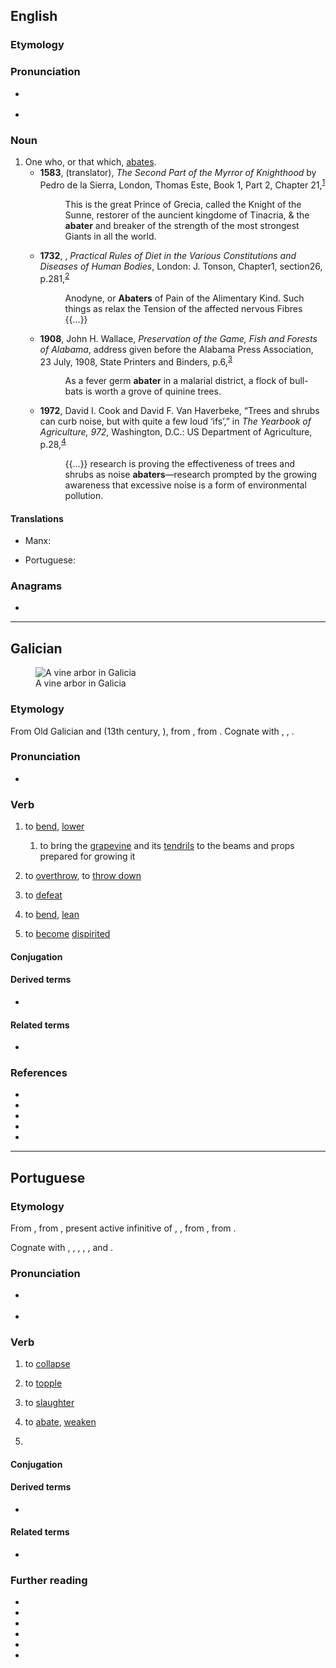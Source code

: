 {{also|abàter}}
==English==

===Etymology===
{{suffix|en|abate|er|id2=agent noun}}

===Pronunciation===
* {{a|GenAm}} {{IPA|en|/əˈbeɪ.tɚ/}}
* {{rhymes|en|eɪtə(ɹ)}}

===Noun===
{{en-noun}}

# One who, or that which, [[abate]]s. {{defdate|From 16<sup>th</sup> century.}}
#* '''1583''', {{w|Robert Parry (poet)|Robert Parry}} (translator), ''The Second Part of the Myrror of Knighthood'' by Pedro de la Sierra, London, Thomas Este, Book 1, Part 2, Chapter 21,<sup>[http://name.umdl.umich.edu/A08548.0001.001]</sup>
#*: This is the great Prince of Grecia, called the Knight of the Sunne, restorer of the auncient kingdome of Tinacria, & the '''abater''' and breaker of the strength of the most strongest Giants in all the world.
#* '''1732''', {{w|John Arbuthnot}}, ''Practical Rules of Diet in the Various Constitutions and Diseases of Human Bodies'', London: J. Tonson, Chapter{{nbsp}}1, section{{nbsp}}26, p.{{nbsp}}281,<sup>[http://name.umdl.umich.edu/004889406.0001.000]</sup>
#*: Anodyne, or '''Abaters''' of Pain of the Alimentary Kind. Such things as relax the Tension of the affected nervous Fibres {{...}}
#* '''1908''', John H. Wallace, ''Preservation of the Game, Fish and Forests of Alabama'', address given before the Alabama Press Association, 23 July, 1908, State Printers and Binders, p.{{nbsp}}6,<sup>[https://catalog.hathitrust.org/Record/100772675]</sup>
#*: As a fever germ '''abater''' in a malarial district, a flock of bull-bats is worth a grove of quinine trees.
#* '''1972''', David I. Cook and David F. Van Haverbeke, “Trees and shrubs can curb noise, but with quite a few loud ‘ifs’,” in ''The Yearbook of Agriculture, 972'', Washington, D.C.: US Department of Agriculture, p.{{nbsp}}28,<sup>[https://catalog.hathitrust.org/Record/100772675]</sup>
#*: {{...}} research is proving the effectiveness of trees and shrubs as noise '''abaters'''—research prompted by the growing awareness that excessive noise is a form of environmental pollution.

====Translations====
{{trans-top|one who, or that which, abates}}
* Manx: {{t|gv|meeineyder|m}}
{{trans-mid}}
* Portuguese: {{t|pt|diminuidor|m}}
{{trans-bottom}}

===Anagrams===
* {{anagrams|en|a=aabert|bat ear|rabate|trabea}}

----

==Galician==
[[File:Pazo da Peregrina - Bertamirans - Ames - 03.jpg|thumb|A vine arbor in Galicia]]

===Etymology===
From Old Galician and {{inh|gl|roa-opt|abater}} (13th century, ''{{w|Cantigas de Santa Maria}}''), from {{inh|gl|VL.|*abbato|*abbatuere}}, from {{der|gl|cel-gau|-}}. Cognate with {{cog|pt|abater}}, {{cog|es|abatir}}, {{cog|fr|abattre}}.

===Pronunciation===
* {{IPA|gl|/aβaˈteɾ/}}

===Verb===
{{gl-verb|abat|er}}

# {{lb|gl|transitive}} to [[bend]], [[lower]]
#: {{syn|gl|abaixar|amoucar}}
## to bring the [[grapevine]] and its [[tendril]]s to the beams and props prepared for growing it
# {{lb|gl|transitive}} to [[overthrow]], to [[throw down]]
# {{lb|gl|transitive}} to [[defeat]]
# {{lb|gl|pronominal}} to [[bend]], [[lean]]
# {{lb|gl|pronominal}} to [[become]] [[dispirited]]

====Conjugation====
{{gl-conj-er|abat}}

====Derived terms====
* {{l|gl|abatíbel}}

====Related terms====
* {{l|gl|bater}}

===References===
* {{R:DDGM}}
* {{R:gl:CX|abat}}
* {{R:DDLG}}
* {{R:TILG}}
* {{R:TLPGP}}

----

==Portuguese==

===Etymology===
From {{inh|pt|roa-opt|abater}}, from {{inh|pt|VL.|*abbatere}}, present active infinitive of {{m|la|*abbatō}}, {{m|la|*abbatuō}}, from {{inh|pt|la|battuō}}, from {{der|pt|cel-gau|-}}.

Cognate with {{cog|gl|abater}}, {{cog|es|abatir}}, {{cog|ca|abatre}}, {{cog|fr|abattre}}, {{cog|it|abbattere}}, and {{cog|ro|abate}}.

===Pronunciation===
* {{a|Portugal}} {{IPA|pt|/ɐ.bɐ.ˈteɾ/|[ɐ.βɐ.ˈteɾ]}}
* {{hyphenation|pt|a|ba|ter}}

===Verb===
{{pt-verb|abat|er}}

# {{lb|pt|intransitive}} to [[collapse]]
# {{lb|pt|intransitive}} to [[topple]]
# {{lb|pt|transitive}} to [[slaughter]]
# {{lb|pt|intransitive}} to [[abate]], [[weaken]]
# {{pt-verb-form-of|abater}}

====Conjugation====
{{pt-conj|abat|er}}

====Derived terms====
* {{l|pt|abatedouro}}

====Related terms====
* {{l|pt|bater}}

===Further reading===
* {{R:Aulete}}
* {{R:Dicionário informal}}
* {{R:DAN}}
* {{R:pt:Infopédia}}
* {{R:Michaelis}}
* {{R:Priberam}}